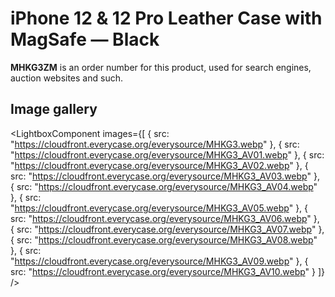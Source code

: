 
# iPhone 12 & 12 Pro Leather Case with MagSafe — Black

<Callout type='info' emoji='👉🏻'>**MHKG3ZM** is an order number for this product, used for search engines, auction websites and such.</Callout>

## Image gallery

<LightboxComponent
    images={[
      {
        src: "https://cloudfront.everycase.org/everysource/MHKG3.webp"
      },
      {
        src: "https://cloudfront.everycase.org/everysource/MHKG3_AV01.webp"
      },
      {
        src: "https://cloudfront.everycase.org/everysource/MHKG3_AV02.webp"
      },
      {
        src: "https://cloudfront.everycase.org/everysource/MHKG3_AV03.webp"
      },
      {
        src: "https://cloudfront.everycase.org/everysource/MHKG3_AV04.webp"
      },
      {
        src: "https://cloudfront.everycase.org/everysource/MHKG3_AV05.webp"
      },
      {
        src: "https://cloudfront.everycase.org/everysource/MHKG3_AV06.webp"
      },
      {
        src: "https://cloudfront.everycase.org/everysource/MHKG3_AV07.webp"
      },
      {
        src: "https://cloudfront.everycase.org/everysource/MHKG3_AV08.webp"
      },
      {
        src: "https://cloudfront.everycase.org/everysource/MHKG3_AV09.webp"
      },
      {
        src: "https://cloudfront.everycase.org/everysource/MHKG3_AV10.webp"
      }
    ]}
  />
